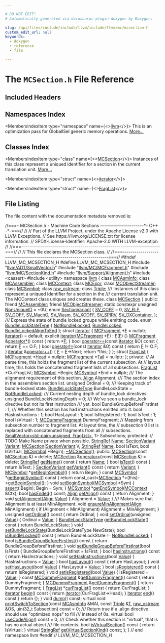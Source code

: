 ```yaml
---

# DO NOT EDIT!
# Automatically generated via docusaurus-plugin-doxygen by Doxygen.

slug: /api/files/include/include/llvm/include/llvm/mc/mcsection-h
custom_edit_url: null
keywords:
  - doxygen
  - reference
  - file

---
```





# The `MCSection.h` File Reference

<DoxygenPage pluginConfig={pluginConfig}>



## Included Headers

<IncludesList>
<IncludesListItem
  filePath="llvm/ADT/SmallVector.h"
  permalink="/docs/api/files/include/include/llvm/include/llvm/adt/smallvector-h"
  isLocal="true" />
<IncludesListItem
  filePath="llvm/MC/MCFragment.h"
  permalink="/docs/api/files/include/include/llvm/include/llvm/mc/mcfragment-h"
  isLocal="true" />
<IncludesListItem
  filePath="llvm/MC/SectionKind.h"
  permalink="/docs/api/files/include/include/llvm/include/llvm/mc/sectionkind-h"
  isLocal="true" />
<IncludesListItem
  filePath="llvm/Support/Alignment.h"
  permalink="/docs/api/files/include/include/llvm/include/llvm/support/alignment-h"
  isLocal="true" />
<IncludesListItem
  filePath="cassert"
  permalink=""
  isLocal="false" />
<IncludesListItem
  filePath="utility"
  permalink=""
  isLocal="false" />
</IncludesList>

## Namespaces Index

<MembersIndex>

<MembersIndexItem
  type="namespace"
  name={<><a href="/docs/api/namespaces/llvm">llvm</a></>}>
This is an optimization pass for GlobalISel generic memory operations. <a href="/docs/api/namespaces/llvm/#details">More...</a>
</MembersIndexItem>

</MembersIndex>

## Classes Index

<MembersIndex>

<MembersIndexItem
  type="class"
  name={<><a href="/docs/api/classes/llvm/mcsection">MCSection</a></>}>
Instances of this class represent a uniqued identifier for a section in the current translation unit. <a href="/docs/api/classes/llvm/mcsection/#details">More...</a>
</MembersIndexItem>

<MembersIndexItem
  type="struct"
  name={<><a href="/docs/api/structs/llvm/mcsection/iterator">iterator</a></>}>
</MembersIndexItem>

<MembersIndexItem
  type="struct"
  name={<><a href="/docs/api/structs/llvm/mcsection/fraglist">FragList</a></>}>
</MembersIndexItem>

</MembersIndex>


## File Listing

The file content with the documentation metadata removed is:

<ProgramListing>

<Link id="l00001" /><CodeLine lineNumber="1"><span class="doxyHighlightComment">//===- MCSection.h - Machine Code Sections ----------------------&#42;- C++ -&#42;-===//</span></CodeLine>
<Link id="l00002" /><CodeLine lineNumber="2"><span class="doxyHighlightComment">//</span></CodeLine>
<Link id="l00003" /><CodeLine lineNumber="3"><span class="doxyHighlightComment">// Part of the LLVM Project, under the Apache License v2.0 with LLVM Exceptions.</span></CodeLine>
<Link id="l00004" /><CodeLine lineNumber="4"><span class="doxyHighlightComment">// See https://llvm.org/LICENSE.txt for license information.</span></CodeLine>
<Link id="l00005" /><CodeLine lineNumber="5"><span class="doxyHighlightComment">// SPDX-License-Identifier: Apache-2.0 WITH LLVM-exception</span></CodeLine>
<Link id="l00006" /><CodeLine lineNumber="6"><span class="doxyHighlightComment">//</span></CodeLine>
<Link id="l00007" /><CodeLine lineNumber="7"><span class="doxyHighlightComment">//===----------------------------------------------------------------------===//</span></CodeLine>
<Link id="l00008" /><CodeLine lineNumber="8"><span class="doxyHighlightComment">//</span></CodeLine>
<Link id="l00009" /><CodeLine lineNumber="9"><span class="doxyHighlightComment">// This file declares the MCSection class.</span></CodeLine>
<Link id="l00010" /><CodeLine lineNumber="10"><span class="doxyHighlightComment">//</span></CodeLine>
<Link id="l00011" /><CodeLine lineNumber="11"><span class="doxyHighlightComment">//===----------------------------------------------------------------------===//</span></CodeLine>
<Link id="l00012" /><CodeLine lineNumber="12"></CodeLine>
<Link id="l00013" /><CodeLine lineNumber="13"><span class="doxyHighlightPreprocessor">#ifndef LLVM&#95;MC&#95;MCSECTION&#95;H</span></CodeLine>
<Link id="l00014" /><CodeLine lineNumber="14"><span class="doxyHighlightPreprocessor">#define LLVM&#95;MC&#95;MCSECTION&#95;H</span></CodeLine>
<Link id="l00015" /><CodeLine lineNumber="15"></CodeLine>
<Link id="l00016" /><CodeLine lineNumber="16"><span class="doxyHighlightPreprocessor">#include &quot;<a href="/docs/api/files/include/include/llvm/include/llvm/adt/smallvector-h">llvm/ADT/SmallVector.h</a>&quot;</span></CodeLine>
<Link id="l00017" /><CodeLine lineNumber="17"><span class="doxyHighlightPreprocessor">#include &quot;<a href="/docs/api/files/include/include/llvm/include/llvm/mc/mcfragment-h">llvm/MC/MCFragment.h</a>&quot;</span></CodeLine>
<Link id="l00018" /><CodeLine lineNumber="18"><span class="doxyHighlightPreprocessor">#include &quot;<a href="/docs/api/files/include/include/llvm/include/llvm/mc/sectionkind-h">llvm/MC/SectionKind.h</a>&quot;</span></CodeLine>
<Link id="l00019" /><CodeLine lineNumber="19"><span class="doxyHighlightPreprocessor">#include &quot;<a href="/docs/api/files/include/include/llvm/include/llvm/support/alignment-h">llvm/Support/Alignment.h</a>&quot;</span></CodeLine>
<Link id="l00020" /><CodeLine lineNumber="20"><span class="doxyHighlightPreprocessor">#include &lt;cassert&gt;</span></CodeLine>
<Link id="l00021" /><CodeLine lineNumber="21"><span class="doxyHighlightPreprocessor">#include &lt;utility&gt;</span></CodeLine>
<Link id="l00022" /><CodeLine lineNumber="22"></CodeLine>
<Link id="l00023" /><CodeLine lineNumber="23"><span class="doxyHighlightKeyword">namespace </span><span class="doxyHighlight"><a href="/docs/api/namespaces/llvm">llvm</a> &#123;</span></CodeLine>
<Link id="l00024" /><CodeLine lineNumber="24"></CodeLine>
<Link id="l00025" /><CodeLine lineNumber="25"><span class="doxyHighlightKeyword">class </span><span class="doxyHighlight"><a href="/docs/api/classes/llvm/mcasminfo">MCAsmInfo</a>;</span></CodeLine>
<Link id="l00026" /><CodeLine lineNumber="26"><span class="doxyHighlightKeyword">class </span><span class="doxyHighlight"><a href="/docs/api/classes/llvm/mcassembler">MCAssembler</a>;</span></CodeLine>
<Link id="l00027" /><CodeLine lineNumber="27"><span class="doxyHighlightKeyword">class </span><span class="doxyHighlight"><a href="/docs/api/classes/llvm/mccontext">MCContext</a>;</span></CodeLine>
<Link id="l00028" /><CodeLine lineNumber="28"><span class="doxyHighlightKeyword">class </span><span class="doxyHighlight"><a href="/docs/api/classes/llvm/mcexpr">MCExpr</a>;</span></CodeLine>
<Link id="l00029" /><CodeLine lineNumber="29"><span class="doxyHighlightKeyword">class </span><span class="doxyHighlight"><a href="/docs/api/classes/llvm/mcobjectstreamer">MCObjectStreamer</a>;</span></CodeLine>
<Link id="l00030" /><CodeLine lineNumber="30"><span class="doxyHighlightKeyword">class </span><span class="doxyHighlight"><a href="/docs/api/classes/llvm/mcsymbol">MCSymbol</a>;</span></CodeLine>
<Link id="l00031" /><CodeLine lineNumber="31"><span class="doxyHighlightKeyword">class </span><span class="doxyHighlight"><a href="/docs/api/classes/llvm/raw-ostream">raw&#95;ostream</a>;</span></CodeLine>
<Link id="l00032" /><CodeLine lineNumber="32"><span class="doxyHighlightKeyword">class </span><span class="doxyHighlight"><a href="/docs/api/classes/llvm/triple">Triple</a>;</span></CodeLine>
<Link id="l00033" /><CodeLine lineNumber="33"></CodeLine>
<Link id="l00034" /><CodeLine lineNumber="34"><span class="doxyHighlightComment">/// Instances of this class represent a uniqued identifier for a section in the</span></CodeLine>
<Link id="l00035" /><CodeLine lineNumber="35"><span class="doxyHighlightComment">/// current translation unit.  The MCContext class uniques and creates these.</span></CodeLine>
<Link id="l00036" /><CodeLine lineNumber="36" lineLink="/docs/api/classes/llvm/mcsection"><span class="doxyHighlightKeyword">class </span><span class="doxyHighlight"><a href="/docs/api/classes/llvm/mcsection/#ad2c130ecb0e15e740bfad7eb61eb061e">MCSection</a> &#123;</span></CodeLine>
<Link id="l00037" /><CodeLine lineNumber="37"><span class="doxyHighlightKeyword">public</span><span class="doxyHighlight">:</span></CodeLine>
<Link id="l00038" /><CodeLine lineNumber="38" lineLink="/docs/api/classes/llvm/mcsection/#a7895f1ab24bfbee4130756567795e8d2"><span class="doxyHighlight">  </span><span class="doxyHighlightKeyword">friend</span><span class="doxyHighlight"> <a href="/docs/api/classes/llvm/mcsection/#a7895f1ab24bfbee4130756567795e8d2">MCAssembler</a>;</span></CodeLine>
<Link id="l00039" /><CodeLine lineNumber="39" lineLink="/docs/api/classes/llvm/mcsection/#a0f5da0098da9f4084880f8745ea842e8"><span class="doxyHighlight">  </span><span class="doxyHighlightKeyword">friend</span><span class="doxyHighlight"> <a href="/docs/api/classes/llvm/mcsection/#a0f5da0098da9f4084880f8745ea842e8">MCObjectStreamer</a>;</span></CodeLine>
<Link id="l00040" /><CodeLine lineNumber="40" lineLink="/docs/api/classes/llvm/mcsection/#a57a444303c725373f3a4c2cba82e548c"><span class="doxyHighlight">  </span><span class="doxyHighlightKeyword">static</span><span class="doxyHighlight"> </span><span class="doxyHighlightKeyword">constexpr</span><span class="doxyHighlight"> </span><span class="doxyHighlightKeywordType">unsigned</span><span class="doxyHighlight"> <a href="/docs/api/classes/llvm/mcsection/#a57a444303c725373f3a4c2cba82e548c">NonUniqueID</a> = ~0U;</span></CodeLine>
<Link id="l00041" /><CodeLine lineNumber="41"></CodeLine>
<Link id="l00042" /><CodeLine lineNumber="42" lineLink="/docs/api/classes/llvm/mcsection/#afecf7c84b079ea5c169f71b6c06ece98"><span class="doxyHighlight">  </span><span class="doxyHighlightKeyword">enum</span><span class="doxyHighlight"> <a href="/docs/api/classes/llvm/mcsection/#afecf7c84b079ea5c169f71b6c06ece98">SectionVariant</a> &#123;</span></CodeLine>
<Link id="l00043" /><CodeLine lineNumber="43" lineLink="/docs/api/classes/llvm/mcsection/#afecf7c84b079ea5c169f71b6c06ece98abcf1b00b3f8f61318b8837dc27cebb15"><span class="doxyHighlight">    <a href="/docs/api/classes/llvm/mcsection/#afecf7c84b079ea5c169f71b6c06ece98abcf1b00b3f8f61318b8837dc27cebb15">SV&#95;COFF</a> = 0,</span></CodeLine>
<Link id="l00044" /><CodeLine lineNumber="44" lineLink="/docs/api/classes/llvm/mcsection/#afecf7c84b079ea5c169f71b6c06ece98a5f6a277923e4b004ff7fed8dd4ad7aee"><span class="doxyHighlight">    <a href="/docs/api/classes/llvm/mcsection/#afecf7c84b079ea5c169f71b6c06ece98a5f6a277923e4b004ff7fed8dd4ad7aee">SV&#95;ELF</a>,</span></CodeLine>
<Link id="l00045" /><CodeLine lineNumber="45" lineLink="/docs/api/classes/llvm/mcsection/#afecf7c84b079ea5c169f71b6c06ece98a3a20c1edca8a41204a274bddc080b1f8"><span class="doxyHighlight">    <a href="/docs/api/classes/llvm/mcsection/#afecf7c84b079ea5c169f71b6c06ece98a3a20c1edca8a41204a274bddc080b1f8">SV&#95;GOFF</a>,</span></CodeLine>
<Link id="l00046" /><CodeLine lineNumber="46" lineLink="/docs/api/classes/llvm/mcsection/#afecf7c84b079ea5c169f71b6c06ece98a55ed9b1dac938f496436528db3576783"><span class="doxyHighlight">    <a href="/docs/api/classes/llvm/mcsection/#afecf7c84b079ea5c169f71b6c06ece98a55ed9b1dac938f496436528db3576783">SV&#95;MachO</a>,</span></CodeLine>
<Link id="l00047" /><CodeLine lineNumber="47" lineLink="/docs/api/classes/llvm/mcsection/#afecf7c84b079ea5c169f71b6c06ece98a7c374a7bda5381a1dc719ad365618053"><span class="doxyHighlight">    <a href="/docs/api/classes/llvm/mcsection/#afecf7c84b079ea5c169f71b6c06ece98a7c374a7bda5381a1dc719ad365618053">SV&#95;Wasm</a>,</span></CodeLine>
<Link id="l00048" /><CodeLine lineNumber="48" lineLink="/docs/api/classes/llvm/mcsection/#afecf7c84b079ea5c169f71b6c06ece98a60f91836b77b5497f07e364fb0acbf64"><span class="doxyHighlight">    <a href="/docs/api/classes/llvm/mcsection/#afecf7c84b079ea5c169f71b6c06ece98a60f91836b77b5497f07e364fb0acbf64">SV&#95;XCOFF</a>,</span></CodeLine>
<Link id="l00049" /><CodeLine lineNumber="49" lineLink="/docs/api/classes/llvm/mcsection/#afecf7c84b079ea5c169f71b6c06ece98a99f2c762afd972d01d0b192b5bba690e"><span class="doxyHighlight">    <a href="/docs/api/classes/llvm/mcsection/#afecf7c84b079ea5c169f71b6c06ece98a99f2c762afd972d01d0b192b5bba690e">SV&#95;SPIRV</a>,</span></CodeLine>
<Link id="l00050" /><CodeLine lineNumber="50" lineLink="/docs/api/classes/llvm/mcsection/#afecf7c84b079ea5c169f71b6c06ece98a10d1a462d156ee494cd83a4413c99d30"><span class="doxyHighlight">    <a href="/docs/api/classes/llvm/mcsection/#afecf7c84b079ea5c169f71b6c06ece98a10d1a462d156ee494cd83a4413c99d30">SV&#95;DXContainer</a>,</span></CodeLine>
<Link id="l00051" /><CodeLine lineNumber="51"><span class="doxyHighlight">  &#125;;</span></CodeLine>
<Link id="l00052" /><CodeLine lineNumber="52"></CodeLine>
<Link id="l00053" /><CodeLine lineNumber="53"><span class="doxyHighlightComment">  /// Express the state of bundle locked groups while emitting code.</span></CodeLine>
<Link id="l00054" /><CodeLine lineNumber="54" lineLink="/docs/api/classes/llvm/mcsection/#ab9c1a8452d93b2ffca2f794f1affd929"><span class="doxyHighlight">  </span><span class="doxyHighlightKeyword">enum</span><span class="doxyHighlight"> <a href="/docs/api/classes/llvm/mcsection/#ab9c1a8452d93b2ffca2f794f1affd929">BundleLockStateType</a> &#123;</span></CodeLine>
<Link id="l00055" /><CodeLine lineNumber="55" lineLink="/docs/api/classes/llvm/mcsection/#ab9c1a8452d93b2ffca2f794f1affd929aba1ac3cb604494515c8af6abdfa08f12"><span class="doxyHighlight">    <a href="/docs/api/classes/llvm/mcsection/#ab9c1a8452d93b2ffca2f794f1affd929aba1ac3cb604494515c8af6abdfa08f12">NotBundleLocked</a>,</span></CodeLine>
<Link id="l00056" /><CodeLine lineNumber="56" lineLink="/docs/api/classes/llvm/mcsection/#ab9c1a8452d93b2ffca2f794f1affd929a7d78e6ec63c46b48f1abf5a1a6913a80"><span class="doxyHighlight">    <a href="/docs/api/classes/llvm/mcsection/#ab9c1a8452d93b2ffca2f794f1affd929a7d78e6ec63c46b48f1abf5a1a6913a80">BundleLocked</a>,</span></CodeLine>
<Link id="l00057" /><CodeLine lineNumber="57" lineLink="/docs/api/classes/llvm/mcsection/#ab9c1a8452d93b2ffca2f794f1affd929aa7642d8ab47217b582890e161a5bffda"><span class="doxyHighlight">    <a href="/docs/api/classes/llvm/mcsection/#ab9c1a8452d93b2ffca2f794f1affd929aa7642d8ab47217b582890e161a5bffda">BundleLockedAlignToEnd</a></span></CodeLine>
<Link id="l00058" /><CodeLine lineNumber="58"><span class="doxyHighlight">  &#125;;</span></CodeLine>
<Link id="l00059" /><CodeLine lineNumber="59"></CodeLine>
<Link id="l00060" /><CodeLine lineNumber="60" lineLink="/docs/api/structs/llvm/mcsection/iterator"><span class="doxyHighlight">  </span><span class="doxyHighlightKeyword">struct </span><span class="doxyHighlight"><a href="/docs/api/structs/llvm/mcsection/iterator/#ad54445ff9cc8ca8b9ba9404b8be3f93c">iterator</a> &#123;</span></CodeLine>
<Link id="l00061" /><CodeLine lineNumber="61" lineLink="/docs/api/structs/llvm/mcsection/iterator/#a88e718655edf99af9ecc69bec77ac117"><span class="doxyHighlight">    <a href="/docs/api/classes/llvm/mcfragment">MCFragment</a> &#42;<a href="/docs/api/structs/llvm/mcsection/iterator/#a88e718655edf99af9ecc69bec77ac117">F</a> = </span><span class="doxyHighlightKeyword">nullptr</span><span class="doxyHighlight">;</span></CodeLine>
<Link id="l00062" /><CodeLine lineNumber="62" lineLink="/docs/api/structs/llvm/mcsection/iterator/#ad54445ff9cc8ca8b9ba9404b8be3f93c"><span class="doxyHighlight">    <a href="/docs/api/structs/llvm/mcsection/iterator/#ad54445ff9cc8ca8b9ba9404b8be3f93c">iterator</a>() = </span><span class="doxyHighlightKeywordFlow">default</span><span class="doxyHighlight">;</span></CodeLine>
<Link id="l00063" /><CodeLine lineNumber="63" lineLink="/docs/api/structs/llvm/mcsection/iterator/#a581fe97a58ce629cf4f8d4a813dec7dc"><span class="doxyHighlight">    </span><span class="doxyHighlightKeyword">explicit</span><span class="doxyHighlight"> <a href="/docs/api/structs/llvm/mcsection/iterator/#a581fe97a58ce629cf4f8d4a813dec7dc">iterator</a>(<a href="/docs/api/classes/llvm/mcfragment">MCFragment</a> &#42;<a href="/docs/api/structs/llvm/mcsection/iterator/#a88e718655edf99af9ecc69bec77ac117">F</a>) : <a href="/docs/api/structs/llvm/mcsection/iterator/#a88e718655edf99af9ecc69bec77ac117">F</a>(<a href="/docs/api/structs/llvm/mcsection/iterator/#a88e718655edf99af9ecc69bec77ac117">F</a>) &#123;&#125;</span></CodeLine>
<Link id="l00064" /><CodeLine lineNumber="64" lineLink="/docs/api/structs/llvm/mcsection/iterator/#a22947e700f171a786052373bfb232d36"><span class="doxyHighlight">    <a href="/docs/api/classes/llvm/mcfragment">MCFragment</a> &amp;<a href="/docs/api/structs/llvm/mcsection/iterator/#a22947e700f171a786052373bfb232d36">operator&#42;</a>()</span><span class="doxyHighlightKeyword"> const </span><span class="doxyHighlight">&#123; </span><span class="doxyHighlightKeywordFlow">return</span><span class="doxyHighlight"> &#42;<a href="/docs/api/structs/llvm/mcsection/iterator/#a88e718655edf99af9ecc69bec77ac117">F</a>; &#125;</span></CodeLine>
<Link id="l00065" /><CodeLine lineNumber="65" lineLink="/docs/api/structs/llvm/mcsection/iterator/#a28e33b6fdb11b5e3a1cd20f853792432"><span class="doxyHighlight">    </span><span class="doxyHighlightKeywordType">bool</span><span class="doxyHighlight"> <a href="/docs/api/structs/llvm/mcsection/iterator/#a28e33b6fdb11b5e3a1cd20f853792432">operator==</a>(</span><span class="doxyHighlightKeyword">const</span><span class="doxyHighlight"> <a href="/docs/api/structs/llvm/mcsection/iterator/#ad54445ff9cc8ca8b9ba9404b8be3f93c">iterator</a> &amp;O)</span><span class="doxyHighlightKeyword"> const </span><span class="doxyHighlight">&#123; </span><span class="doxyHighlightKeywordFlow">return</span><span class="doxyHighlight"> <a href="/docs/api/structs/llvm/mcsection/iterator/#a88e718655edf99af9ecc69bec77ac117">F</a> == O.F; &#125;</span></CodeLine>
<Link id="l00066" /><CodeLine lineNumber="66" lineLink="/docs/api/structs/llvm/mcsection/iterator/#a3db57b8dc0563621f0d15fda3d02706b"><span class="doxyHighlight">    </span><span class="doxyHighlightKeywordType">bool</span><span class="doxyHighlight"> <a href="/docs/api/structs/llvm/mcsection/iterator/#a3db57b8dc0563621f0d15fda3d02706b">operator!=</a>(</span><span class="doxyHighlightKeyword">const</span><span class="doxyHighlight"> <a href="/docs/api/structs/llvm/mcsection/iterator/#ad54445ff9cc8ca8b9ba9404b8be3f93c">iterator</a> &amp;O)</span><span class="doxyHighlightKeyword"> const </span><span class="doxyHighlight">&#123; </span><span class="doxyHighlightKeywordFlow">return</span><span class="doxyHighlight"> <a href="/docs/api/structs/llvm/mcsection/iterator/#a88e718655edf99af9ecc69bec77ac117">F</a> != O.F; &#125;</span></CodeLine>
<Link id="l00067" /><CodeLine lineNumber="67" lineLink="/docs/api/structs/llvm/mcsection/iterator/#a04e43728b252c66fb7b53297078af33a"><span class="doxyHighlight">    <a href="/docs/api/structs/llvm/mcsection/iterator/#ad54445ff9cc8ca8b9ba9404b8be3f93c">iterator</a> &amp;<a href="/docs/api/structs/llvm/mcsection/iterator/#a04e43728b252c66fb7b53297078af33a">operator++</a>() &#123;</span></CodeLine>
<Link id="l00068" /><CodeLine lineNumber="68"><span class="doxyHighlight">      <a href="/docs/api/structs/llvm/mcsection/iterator/#a88e718655edf99af9ecc69bec77ac117">F</a> = <a href="/docs/api/structs/llvm/mcsection/iterator/#a88e718655edf99af9ecc69bec77ac117">F</a>-&gt;Next;</span></CodeLine>
<Link id="l00069" /><CodeLine lineNumber="69"><span class="doxyHighlight">      </span><span class="doxyHighlightKeywordFlow">return</span><span class="doxyHighlight"> &#42;</span><span class="doxyHighlightKeyword">this</span><span class="doxyHighlight">;</span></CodeLine>
<Link id="l00070" /><CodeLine lineNumber="70"><span class="doxyHighlight">    &#125;</span></CodeLine>
<Link id="l00071" /><CodeLine lineNumber="71"><span class="doxyHighlight">  &#125;;</span></CodeLine>
<Link id="l00072" /><CodeLine lineNumber="72"></CodeLine>
<Link id="l00073" /><CodeLine lineNumber="73" lineLink="/docs/api/structs/llvm/mcsection/fraglist"><span class="doxyHighlight">  </span><span class="doxyHighlightKeyword">struct </span><span class="doxyHighlight"><a href="/docs/api/structs/llvm/mcsection/fraglist">FragList</a> &#123;</span></CodeLine>
<Link id="l00074" /><CodeLine lineNumber="74" lineLink="/docs/api/structs/llvm/mcsection/fraglist/#a3642f400a4586489d672ba4501c486b6"><span class="doxyHighlight">    <a href="/docs/api/classes/llvm/mcfragment">MCFragment</a> &#42;<a href="/docs/api/structs/llvm/mcsection/fraglist/#a3642f400a4586489d672ba4501c486b6">Head</a> = </span><span class="doxyHighlightKeyword">nullptr</span><span class="doxyHighlight">;</span></CodeLine>
<Link id="l00075" /><CodeLine lineNumber="75" lineLink="/docs/api/structs/llvm/mcsection/fraglist/#adc70069d4b0d003cd6992fd07482d7e2"><span class="doxyHighlight">    <a href="/docs/api/classes/llvm/mcfragment">MCFragment</a> &#42;<a href="/docs/api/structs/llvm/mcsection/fraglist/#adc70069d4b0d003cd6992fd07482d7e2">Tail</a> = </span><span class="doxyHighlightKeyword">nullptr</span><span class="doxyHighlight">;</span></CodeLine>
<Link id="l00076" /><CodeLine lineNumber="76"><span class="doxyHighlight">  &#125;;</span></CodeLine>
<Link id="l00077" /><CodeLine lineNumber="77"></CodeLine>
<Link id="l00078" /><CodeLine lineNumber="78"><span class="doxyHighlightKeyword">private</span><span class="doxyHighlight">:</span></CodeLine>
<Link id="l00079" /><CodeLine lineNumber="79"><span class="doxyHighlight">  </span><span class="doxyHighlightComment">// At parse time, this holds the fragment list of the current subsection. At</span></CodeLine>
<Link id="l00080" /><CodeLine lineNumber="80"><span class="doxyHighlight">  </span><span class="doxyHighlightComment">// layout time, this holds the concatenated fragment lists of all subsections.</span></CodeLine>
<Link id="l00081" /><CodeLine lineNumber="81"><span class="doxyHighlight">  <a href="/docs/api/structs/llvm/mcsection/fraglist">FragList</a> &#42;CurFragList;</span></CodeLine>
<Link id="l00082" /><CodeLine lineNumber="82"><span class="doxyHighlight">  <a href="/docs/api/classes/llvm/mcsymbol">MCSymbol</a> &#42;Begin;</span></CodeLine>
<Link id="l00083" /><CodeLine lineNumber="83"><span class="doxyHighlight">  <a href="/docs/api/classes/llvm/mcsymbol">MCSymbol</a> &#42;End = </span><span class="doxyHighlightKeyword">nullptr</span><span class="doxyHighlight">;</span></CodeLine>
<Link id="l00084" /><CodeLine lineNumber="84"><span class="doxyHighlightComment">  /// The alignment requirement of this section.</span></CodeLine>
<Link id="l00085" /><CodeLine lineNumber="85"><span class="doxyHighlight">  <a href="/docs/api/structs/llvm/align">Align</a> Alignment;</span></CodeLine>
<Link id="l00086" /><CodeLine lineNumber="86"><span class="doxyHighlightComment">  /// The section index in the assemblers section list.</span></CodeLine>
<Link id="l00087" /><CodeLine lineNumber="87"><span class="doxyHighlight">  </span><span class="doxyHighlightKeywordType">unsigned</span><span class="doxyHighlight"> Ordinal = 0;</span></CodeLine>
<Link id="l00088" /><CodeLine lineNumber="88"></CodeLine>
<Link id="l00089" /><CodeLine lineNumber="89"><span class="doxyHighlightComment">  /// Keeping track of bundle-locked state.</span></CodeLine>
<Link id="l00090" /><CodeLine lineNumber="90"><span class="doxyHighlight">  <a href="/docs/api/classes/llvm/mcsection/#ab9c1a8452d93b2ffca2f794f1affd929">BundleLockStateType</a> BundleLockState = <a href="/docs/api/classes/llvm/mcsection/#ab9c1a8452d93b2ffca2f794f1affd929aba1ac3cb604494515c8af6abdfa08f12">NotBundleLocked</a>;</span></CodeLine>
<Link id="l00091" /><CodeLine lineNumber="91"></CodeLine>
<Link id="l00092" /><CodeLine lineNumber="92"><span class="doxyHighlightComment">  /// Current nesting depth of bundle&#95;lock directives.</span></CodeLine>
<Link id="l00093" /><CodeLine lineNumber="93"><span class="doxyHighlight">  </span><span class="doxyHighlightKeywordType">unsigned</span><span class="doxyHighlight"> BundleLockNestingDepth = 0;</span></CodeLine>
<Link id="l00094" /><CodeLine lineNumber="94"></CodeLine>
<Link id="l00095" /><CodeLine lineNumber="95"><span class="doxyHighlightComment">  /// We&#39;ve seen a bundle&#95;lock directive but not its first instruction</span></CodeLine>
<Link id="l00096" /><CodeLine lineNumber="96"><span class="doxyHighlightComment">  /// yet.</span></CodeLine>
<Link id="l00097" /><CodeLine lineNumber="97"><span class="doxyHighlight">  </span><span class="doxyHighlightKeywordType">bool</span><span class="doxyHighlight"> BundleGroupBeforeFirstInst : 1;</span></CodeLine>
<Link id="l00098" /><CodeLine lineNumber="98"></CodeLine>
<Link id="l00099" /><CodeLine lineNumber="99"><span class="doxyHighlightComment">  /// Whether this section has had instructions emitted into it.</span></CodeLine>
<Link id="l00100" /><CodeLine lineNumber="100"><span class="doxyHighlight">  </span><span class="doxyHighlightKeywordType">bool</span><span class="doxyHighlight"> HasInstructions : 1;</span></CodeLine>
<Link id="l00101" /><CodeLine lineNumber="101"></CodeLine>
<Link id="l00102" /><CodeLine lineNumber="102"><span class="doxyHighlight">  </span><span class="doxyHighlightKeywordType">bool</span><span class="doxyHighlight"> HasLayout : 1;</span></CodeLine>
<Link id="l00103" /><CodeLine lineNumber="103"></CodeLine>
<Link id="l00104" /><CodeLine lineNumber="104"><span class="doxyHighlight">  </span><span class="doxyHighlightKeywordType">bool</span><span class="doxyHighlight"> IsRegistered : 1;</span></CodeLine>
<Link id="l00105" /><CodeLine lineNumber="105"></CodeLine>
<Link id="l00106" /><CodeLine lineNumber="106"><span class="doxyHighlight">  </span><span class="doxyHighlightKeywordType">bool</span><span class="doxyHighlight"> IsText : 1;</span></CodeLine>
<Link id="l00107" /><CodeLine lineNumber="107"></CodeLine>
<Link id="l00108" /><CodeLine lineNumber="108"><span class="doxyHighlight">  </span><span class="doxyHighlightKeywordType">bool</span><span class="doxyHighlight"> IsVirtual : 1;</span></CodeLine>
<Link id="l00109" /><CodeLine lineNumber="109"></CodeLine>
<Link id="l00110" /><CodeLine lineNumber="110"><span class="doxyHighlight">  <a href="/docs/api/classes/llvm/mcdummyfragment">MCDummyFragment</a> DummyFragment;</span></CodeLine>
<Link id="l00111" /><CodeLine lineNumber="111"></CodeLine>
<Link id="l00112" /><CodeLine lineNumber="112"><span class="doxyHighlight">  </span><span class="doxyHighlightComment">// Mapping from subsection number to fragment list. At layout time, the</span></CodeLine>
<Link id="l00113" /><CodeLine lineNumber="113"><span class="doxyHighlight">  </span><span class="doxyHighlightComment">// subsection 0 list is replaced with concatenated fragments from all</span></CodeLine>
<Link id="l00114" /><CodeLine lineNumber="114"><span class="doxyHighlight">  </span><span class="doxyHighlightComment">// subsections.</span></CodeLine>
<Link id="l00115" /><CodeLine lineNumber="115"><span class="doxyHighlight">  <a href="/docs/api/classes/llvm/smallvector">SmallVector&lt;std::pair&lt;unsigned, FragList&gt;</a>, 1&gt; Subsections;</span></CodeLine>
<Link id="l00116" /><CodeLine lineNumber="116"></CodeLine>
<Link id="l00117" /><CodeLine lineNumber="117"><span class="doxyHighlightKeyword">protected</span><span class="doxyHighlight">:</span></CodeLine>
<Link id="l00118" /><CodeLine lineNumber="118"><span class="doxyHighlight">  </span><span class="doxyHighlightComment">// TODO Make Name private when possible.</span></CodeLine>
<Link id="l00119" /><CodeLine lineNumber="119" lineLink="/docs/api/classes/llvm/mcsection/#a93cf15fffef6e58ff9e85810de335dfe"><span class="doxyHighlight">  <a href="/docs/api/classes/llvm/stringref">StringRef</a> <a href="/docs/api/classes/llvm/mcsection/#a93cf15fffef6e58ff9e85810de335dfe">Name</a>;</span></CodeLine>
<Link id="l00120" /><CodeLine lineNumber="120" lineLink="/docs/api/classes/llvm/mcsection/#a3a5eab427913897c7e600925a4216ca0"><span class="doxyHighlight">  <a href="/docs/api/classes/llvm/mcsection/#afecf7c84b079ea5c169f71b6c06ece98">SectionVariant</a> <a href="/docs/api/classes/llvm/mcsection/#a3a5eab427913897c7e600925a4216ca0">Variant</a>;</span></CodeLine>
<Link id="l00121" /><CodeLine lineNumber="121"></CodeLine>
<Link id="l00122" /><CodeLine lineNumber="122"><span class="doxyHighlight">  <a href="/docs/api/classes/llvm/mcsection/#ad2c130ecb0e15e740bfad7eb61eb061e">MCSection</a>(<a href="/docs/api/classes/llvm/mcsection/#afecf7c84b079ea5c169f71b6c06ece98">SectionVariant</a> V, <a href="/docs/api/classes/llvm/stringref">StringRef</a> <a href="/docs/api/classes/llvm/mcsection/#a93cf15fffef6e58ff9e85810de335dfe">Name</a>, </span><span class="doxyHighlightKeywordType">bool</span><span class="doxyHighlight"> IsText, </span><span class="doxyHighlightKeywordType">bool</span><span class="doxyHighlight"> IsVirtual,</span></CodeLine>
<Link id="l00123" /><CodeLine lineNumber="123"><span class="doxyHighlight">            <a href="/docs/api/classes/llvm/mcsymbol">MCSymbol</a> &#42;Begin);</span></CodeLine>
<Link id="l00124" /><CodeLine lineNumber="124"><span class="doxyHighlight">  <a href="/docs/api/classes/llvm/mcsection/#a352cfb70ee9de3e1b38106be8cb05a87">~MCSection</a>();</span></CodeLine>
<Link id="l00125" /><CodeLine lineNumber="125"></CodeLine>
<Link id="l00126" /><CodeLine lineNumber="126"><span class="doxyHighlightKeyword">public</span><span class="doxyHighlight">:</span></CodeLine>
<Link id="l00127" /><CodeLine lineNumber="127" lineLink="/docs/api/classes/llvm/mcsection/#a66050b0d714007a303ba65f52adb1e7f"><span class="doxyHighlight">  <a href="/docs/api/classes/llvm/mcsection/#a66050b0d714007a303ba65f52adb1e7f">MCSection</a>(</span><span class="doxyHighlightKeyword">const</span><span class="doxyHighlight"> <a href="/docs/api/classes/llvm/mcsection/#ad2c130ecb0e15e740bfad7eb61eb061e">MCSection</a> &amp;) = </span><span class="doxyHighlightKeyword">delete</span><span class="doxyHighlight">;</span></CodeLine>
<Link id="l00128" /><CodeLine lineNumber="128" lineLink="/docs/api/classes/llvm/mcsection/#a9f434b885bed2af923f820f59267f79f"><span class="doxyHighlight">  <a href="/docs/api/classes/llvm/mcsection/#ad2c130ecb0e15e740bfad7eb61eb061e">MCSection</a> &amp;<a href="/docs/api/classes/llvm/mcsection/#a9f434b885bed2af923f820f59267f79f">operator=</a>(</span><span class="doxyHighlightKeyword">const</span><span class="doxyHighlight"> <a href="/docs/api/classes/llvm/mcsection/#ad2c130ecb0e15e740bfad7eb61eb061e">MCSection</a> &amp;) = </span><span class="doxyHighlightKeyword">delete</span><span class="doxyHighlight">;</span></CodeLine>
<Link id="l00129" /><CodeLine lineNumber="129"></CodeLine>
<Link id="l00130" /><CodeLine lineNumber="130" lineLink="/docs/api/classes/llvm/mcsection/#aac4366cca0c8d3cd472a02a71f4aa34c"><span class="doxyHighlight">  <a href="/docs/api/classes/llvm/stringref">StringRef</a> <a href="/docs/api/classes/llvm/mcsection/#aac4366cca0c8d3cd472a02a71f4aa34c">getName</a>()</span><span class="doxyHighlightKeyword"> const </span><span class="doxyHighlight">&#123; </span><span class="doxyHighlightKeywordFlow">return</span><span class="doxyHighlight"> <a href="/docs/api/classes/llvm/mcsection/#a93cf15fffef6e58ff9e85810de335dfe">Name</a>; &#125;</span></CodeLine>
<Link id="l00131" /><CodeLine lineNumber="131" lineLink="/docs/api/classes/llvm/mcsection/#a90366eeb65f96f6d6d6b721551c260df"><span class="doxyHighlight">  </span><span class="doxyHighlightKeywordType">bool</span><span class="doxyHighlight"> <a href="/docs/api/classes/llvm/mcsection/#a90366eeb65f96f6d6d6b721551c260df">isText</a>()</span><span class="doxyHighlightKeyword"> const </span><span class="doxyHighlight">&#123; </span><span class="doxyHighlightKeywordFlow">return</span><span class="doxyHighlight"> IsText; &#125;</span></CodeLine>
<Link id="l00132" /><CodeLine lineNumber="132"></CodeLine>
<Link id="l00133" /><CodeLine lineNumber="133" lineLink="/docs/api/classes/llvm/mcsection/#a2337a53a051cfed7b9fc29a4eb1e5f1c"><span class="doxyHighlight">  <a href="/docs/api/classes/llvm/mcsection/#afecf7c84b079ea5c169f71b6c06ece98">SectionVariant</a> <a href="/docs/api/classes/llvm/mcsection/#a2337a53a051cfed7b9fc29a4eb1e5f1c">getVariant</a>()</span><span class="doxyHighlightKeyword"> const </span><span class="doxyHighlight">&#123; </span><span class="doxyHighlightKeywordFlow">return</span><span class="doxyHighlight"> <a href="/docs/api/classes/llvm/mcsection/#a3a5eab427913897c7e600925a4216ca0">Variant</a>; &#125;</span></CodeLine>
<Link id="l00134" /><CodeLine lineNumber="134"></CodeLine>
<Link id="l00135" /><CodeLine lineNumber="135" lineLink="/docs/api/classes/llvm/mcsection/#ac690da7fe3ddf1862812d82c36a02766"><span class="doxyHighlight">  <a href="/docs/api/classes/llvm/mcsymbol">MCSymbol</a> &#42;<a href="/docs/api/classes/llvm/mcsection/#ac690da7fe3ddf1862812d82c36a02766">getBeginSymbol</a>() &#123; </span><span class="doxyHighlightKeywordFlow">return</span><span class="doxyHighlight"> Begin; &#125;</span></CodeLine>
<Link id="l00136" /><CodeLine lineNumber="136" lineLink="/docs/api/classes/llvm/mcsection/#a5999859dd9b8d2535023707a1cd54173"><span class="doxyHighlight">  </span><span class="doxyHighlightKeyword">const</span><span class="doxyHighlight"> <a href="/docs/api/classes/llvm/mcsymbol">MCSymbol</a> &#42;<a href="/docs/api/classes/llvm/mcsection/#a5999859dd9b8d2535023707a1cd54173">getBeginSymbol</a>()</span><span class="doxyHighlightKeyword"> const </span><span class="doxyHighlight">&#123;</span></CodeLine>
<Link id="l00137" /><CodeLine lineNumber="137"><span class="doxyHighlight">    </span><span class="doxyHighlightKeywordFlow">return</span><span class="doxyHighlight"> </span><span class="doxyHighlightKeyword">const&#95;cast&lt;</span><span class="doxyHighlight"><a href="/docs/api/classes/llvm/mcsection/#ad2c130ecb0e15e740bfad7eb61eb061e">MCSection</a> &#42;</span><span class="doxyHighlightKeyword">&gt;</span><span class="doxyHighlight">(</span><span class="doxyHighlightKeyword">this</span><span class="doxyHighlight">)-&gt;<a href="/docs/api/classes/llvm/mcsection/#ac690da7fe3ddf1862812d82c36a02766">getBeginSymbol</a>();</span></CodeLine>
<Link id="l00138" /><CodeLine lineNumber="138"><span class="doxyHighlight">  &#125;</span></CodeLine>
<Link id="l00139" /><CodeLine lineNumber="139" lineLink="/docs/api/classes/llvm/mcsection/#a61ee519481ec9d6b36a55212e44a34e6"><span class="doxyHighlight">  </span><span class="doxyHighlightKeywordType">void</span><span class="doxyHighlight"> <a href="/docs/api/classes/llvm/mcsection/#a61ee519481ec9d6b36a55212e44a34e6">setBeginSymbol</a>(<a href="/docs/api/classes/llvm/mcsymbol">MCSymbol</a> &#42;Sym) &#123;</span></CodeLine>
<Link id="l00140" /><CodeLine lineNumber="140"><span class="doxyHighlight">    <a href="/docs/api/files/lib/lib/target/lib/target/amdgpu/silowercontrolflow-cpp/#a4868c5d81c5ccc98c47aeab6244346a0">assert</a>(!Begin);</span></CodeLine>
<Link id="l00141" /><CodeLine lineNumber="141"><span class="doxyHighlight">    Begin = Sym;</span></CodeLine>
<Link id="l00142" /><CodeLine lineNumber="142"><span class="doxyHighlight">  &#125;</span></CodeLine>
<Link id="l00143" /><CodeLine lineNumber="143"><span class="doxyHighlight">  <a href="/docs/api/classes/llvm/mcsymbol">MCSymbol</a> &#42;<a href="/docs/api/classes/llvm/mcsection/#a2e761f9cd5b9c1a95d3201f171d40d8c">getEndSymbol</a>(<a href="/docs/api/classes/llvm/mccontext">MCContext</a> &amp;Ctx);</span></CodeLine>
<Link id="l00144" /><CodeLine lineNumber="144"><span class="doxyHighlight">  </span><span class="doxyHighlightKeywordType">bool</span><span class="doxyHighlight"> <a href="/docs/api/classes/llvm/mcsection/#ab0bf80f50c3a1ef6cb8351dae8824355">hasEnded</a>() </span><span class="doxyHighlightKeyword">const</span><span class="doxyHighlight">;</span></CodeLine>
<Link id="l00145" /><CodeLine lineNumber="145"></CodeLine>
<Link id="l00146" /><CodeLine lineNumber="146" lineLink="/docs/api/classes/llvm/mcsection/#a3908d151fa93bdc906cbf57d96060673"><span class="doxyHighlight">  <a href="/docs/api/structs/llvm/align">Align</a> <a href="/docs/api/classes/llvm/mcsection/#a3908d151fa93bdc906cbf57d96060673">getAlign</a>()</span><span class="doxyHighlightKeyword"> const </span><span class="doxyHighlight">&#123; </span><span class="doxyHighlightKeywordFlow">return</span><span class="doxyHighlight"> Alignment; &#125;</span></CodeLine>
<Link id="l00147" /><CodeLine lineNumber="147" lineLink="/docs/api/classes/llvm/mcsection/#a028a2916c58908b43c9866673f0b651c"><span class="doxyHighlight">  </span><span class="doxyHighlightKeywordType">void</span><span class="doxyHighlight"> <a href="/docs/api/classes/llvm/mcsection/#a028a2916c58908b43c9866673f0b651c">setAlignment</a>(<a href="/docs/api/structs/llvm/align">Align</a> <a href="/docs/api/classes/llvm/value">Value</a>) &#123; Alignment = <a href="/docs/api/classes/llvm/value">Value</a>; &#125;</span></CodeLine>
<Link id="l00148" /><CodeLine lineNumber="148"></CodeLine>
<Link id="l00149" /><CodeLine lineNumber="149"><span class="doxyHighlightComment">  /// Makes sure that Alignment is at least MinAlignment.</span></CodeLine>
<Link id="l00150" /><CodeLine lineNumber="150" lineLink="/docs/api/classes/llvm/mcsection/#a0fa8088b7ca6c8fccd88370bc5be4afa"><span class="doxyHighlight">  </span><span class="doxyHighlightKeywordType">void</span><span class="doxyHighlight"> <a href="/docs/api/classes/llvm/mcsection/#a0fa8088b7ca6c8fccd88370bc5be4afa">ensureMinAlignment</a>(<a href="/docs/api/structs/llvm/align">Align</a> MinAlignment) &#123;</span></CodeLine>
<Link id="l00151" /><CodeLine lineNumber="151"><span class="doxyHighlight">    </span><span class="doxyHighlightKeywordFlow">if</span><span class="doxyHighlight"> (Alignment &lt; MinAlignment)</span></CodeLine>
<Link id="l00152" /><CodeLine lineNumber="152"><span class="doxyHighlight">      Alignment = MinAlignment;</span></CodeLine>
<Link id="l00153" /><CodeLine lineNumber="153"><span class="doxyHighlight">  &#125;</span></CodeLine>
<Link id="l00154" /><CodeLine lineNumber="154"></CodeLine>
<Link id="l00155" /><CodeLine lineNumber="155" lineLink="/docs/api/classes/llvm/mcsection/#a04990a85b6279a802df811663e2852f5"><span class="doxyHighlight">  </span><span class="doxyHighlightKeywordType">unsigned</span><span class="doxyHighlight"> <a href="/docs/api/classes/llvm/mcsection/#a04990a85b6279a802df811663e2852f5">getOrdinal</a>()</span><span class="doxyHighlightKeyword"> const </span><span class="doxyHighlight">&#123; </span><span class="doxyHighlightKeywordFlow">return</span><span class="doxyHighlight"> Ordinal; &#125;</span></CodeLine>
<Link id="l00156" /><CodeLine lineNumber="156" lineLink="/docs/api/classes/llvm/mcsection/#a87c843b7d5be00f8abfc1311db9522df"><span class="doxyHighlight">  </span><span class="doxyHighlightKeywordType">void</span><span class="doxyHighlight"> <a href="/docs/api/classes/llvm/mcsection/#a87c843b7d5be00f8abfc1311db9522df">setOrdinal</a>(</span><span class="doxyHighlightKeywordType">unsigned</span><span class="doxyHighlight"> <a href="/docs/api/classes/llvm/value">Value</a>) &#123; Ordinal = <a href="/docs/api/classes/llvm/value">Value</a>; &#125;</span></CodeLine>
<Link id="l00157" /><CodeLine lineNumber="157"></CodeLine>
<Link id="l00158" /><CodeLine lineNumber="158" lineLink="/docs/api/classes/llvm/mcsection/#ac80089fafced114cea5d67a81cd0e2b7"><span class="doxyHighlight">  <a href="/docs/api/classes/llvm/mcsection/#ab9c1a8452d93b2ffca2f794f1affd929">BundleLockStateType</a> <a href="/docs/api/classes/llvm/mcsection/#ac80089fafced114cea5d67a81cd0e2b7">getBundleLockState</a>()</span><span class="doxyHighlightKeyword"> const </span><span class="doxyHighlight">&#123; </span><span class="doxyHighlightKeywordFlow">return</span><span class="doxyHighlight"> BundleLockState; &#125;</span></CodeLine>
<Link id="l00159" /><CodeLine lineNumber="159"><span class="doxyHighlight">  </span><span class="doxyHighlightKeywordType">void</span><span class="doxyHighlight"> <a href="/docs/api/classes/llvm/mcsection/#a4929fc1571e15e805f8090b20714f4ea">setBundleLockState</a>(BundleLockStateType NewState);</span></CodeLine>
<Link id="l00160" /><CodeLine lineNumber="160" lineLink="/docs/api/classes/llvm/mcsection/#a99765f738be90b59cfc93272ee1c0884"><span class="doxyHighlight">  </span><span class="doxyHighlightKeywordType">bool</span><span class="doxyHighlight"> <a href="/docs/api/classes/llvm/mcsection/#a99765f738be90b59cfc93272ee1c0884">isBundleLocked</a>()</span><span class="doxyHighlightKeyword"> const </span><span class="doxyHighlight">&#123; </span><span class="doxyHighlightKeywordFlow">return</span><span class="doxyHighlight"> BundleLockState != <a href="/docs/api/classes/llvm/mcsection/#ab9c1a8452d93b2ffca2f794f1affd929aba1ac3cb604494515c8af6abdfa08f12">NotBundleLocked</a>; &#125;</span></CodeLine>
<Link id="l00161" /><CodeLine lineNumber="161"></CodeLine>
<Link id="l00162" /><CodeLine lineNumber="162" lineLink="/docs/api/classes/llvm/mcsection/#a78d839697cc8a8e497d926abd4116e6d"><span class="doxyHighlight">  </span><span class="doxyHighlightKeywordType">bool</span><span class="doxyHighlight"> <a href="/docs/api/classes/llvm/mcsection/#a78d839697cc8a8e497d926abd4116e6d">isBundleGroupBeforeFirstInst</a>()</span><span class="doxyHighlightKeyword"> const </span><span class="doxyHighlight">&#123;</span></CodeLine>
<Link id="l00163" /><CodeLine lineNumber="163"><span class="doxyHighlight">    </span><span class="doxyHighlightKeywordFlow">return</span><span class="doxyHighlight"> BundleGroupBeforeFirstInst;</span></CodeLine>
<Link id="l00164" /><CodeLine lineNumber="164"><span class="doxyHighlight">  &#125;</span></CodeLine>
<Link id="l00165" /><CodeLine lineNumber="165" lineLink="/docs/api/classes/llvm/mcsection/#ae0c14d9e4108f2949b24c75949aa1b62"><span class="doxyHighlight">  </span><span class="doxyHighlightKeywordType">void</span><span class="doxyHighlight"> <a href="/docs/api/classes/llvm/mcsection/#ae0c14d9e4108f2949b24c75949aa1b62">setBundleGroupBeforeFirstInst</a>(</span><span class="doxyHighlightKeywordType">bool</span><span class="doxyHighlight"> IsFirst) &#123;</span></CodeLine>
<Link id="l00166" /><CodeLine lineNumber="166"><span class="doxyHighlight">    BundleGroupBeforeFirstInst = IsFirst;</span></CodeLine>
<Link id="l00167" /><CodeLine lineNumber="167"><span class="doxyHighlight">  &#125;</span></CodeLine>
<Link id="l00168" /><CodeLine lineNumber="168"></CodeLine>
<Link id="l00169" /><CodeLine lineNumber="169" lineLink="/docs/api/classes/llvm/mcsection/#a5ac89ade652e2f41e90d9d3fd963c442"><span class="doxyHighlight">  </span><span class="doxyHighlightKeywordType">bool</span><span class="doxyHighlight"> <a href="/docs/api/classes/llvm/mcsection/#a5ac89ade652e2f41e90d9d3fd963c442">hasInstructions</a>()</span><span class="doxyHighlightKeyword"> const </span><span class="doxyHighlight">&#123; </span><span class="doxyHighlightKeywordFlow">return</span><span class="doxyHighlight"> HasInstructions; &#125;</span></CodeLine>
<Link id="l00170" /><CodeLine lineNumber="170" lineLink="/docs/api/classes/llvm/mcsection/#a60578598b0e71b3e4f6cf19d23e5d797"><span class="doxyHighlight">  </span><span class="doxyHighlightKeywordType">void</span><span class="doxyHighlight"> <a href="/docs/api/classes/llvm/mcsection/#a60578598b0e71b3e4f6cf19d23e5d797">setHasInstructions</a>(</span><span class="doxyHighlightKeywordType">bool</span><span class="doxyHighlight"> <a href="/docs/api/classes/llvm/value">Value</a>) &#123; HasInstructions = <a href="/docs/api/classes/llvm/value">Value</a>; &#125;</span></CodeLine>
<Link id="l00171" /><CodeLine lineNumber="171"></CodeLine>
<Link id="l00172" /><CodeLine lineNumber="172" lineLink="/docs/api/classes/llvm/mcsection/#a210d8f949ccd98375e076ccd141e5b8b"><span class="doxyHighlight">  </span><span class="doxyHighlightKeywordType">bool</span><span class="doxyHighlight"> <a href="/docs/api/classes/llvm/mcsection/#a210d8f949ccd98375e076ccd141e5b8b">hasLayout</a>()</span><span class="doxyHighlightKeyword"> const </span><span class="doxyHighlight">&#123; </span><span class="doxyHighlightKeywordFlow">return</span><span class="doxyHighlight"> HasLayout; &#125;</span></CodeLine>
<Link id="l00173" /><CodeLine lineNumber="173" lineLink="/docs/api/classes/llvm/mcsection/#ad2bbb8680cf10b86f2d70a4f02f0334e"><span class="doxyHighlight">  </span><span class="doxyHighlightKeywordType">void</span><span class="doxyHighlight"> <a href="/docs/api/classes/llvm/mcsection/#ad2bbb8680cf10b86f2d70a4f02f0334e">setHasLayout</a>(</span><span class="doxyHighlightKeywordType">bool</span><span class="doxyHighlight"> <a href="/docs/api/classes/llvm/value">Value</a>) &#123; HasLayout = <a href="/docs/api/classes/llvm/value">Value</a>; &#125;</span></CodeLine>
<Link id="l00174" /><CodeLine lineNumber="174"></CodeLine>
<Link id="l00175" /><CodeLine lineNumber="175" lineLink="/docs/api/classes/llvm/mcsection/#a5db3ab7dc50b1dd4b70bf8a9ee4ed00c"><span class="doxyHighlight">  </span><span class="doxyHighlightKeywordType">bool</span><span class="doxyHighlight"> <a href="/docs/api/classes/llvm/mcsection/#a5db3ab7dc50b1dd4b70bf8a9ee4ed00c">isRegistered</a>()</span><span class="doxyHighlightKeyword"> const </span><span class="doxyHighlight">&#123; </span><span class="doxyHighlightKeywordFlow">return</span><span class="doxyHighlight"> IsRegistered; &#125;</span></CodeLine>
<Link id="l00176" /><CodeLine lineNumber="176" lineLink="/docs/api/classes/llvm/mcsection/#ae8b62fefed4c00fef144db6c85ab83da"><span class="doxyHighlight">  </span><span class="doxyHighlightKeywordType">void</span><span class="doxyHighlight"> <a href="/docs/api/classes/llvm/mcsection/#ae8b62fefed4c00fef144db6c85ab83da">setIsRegistered</a>(</span><span class="doxyHighlightKeywordType">bool</span><span class="doxyHighlight"> <a href="/docs/api/classes/llvm/value">Value</a>) &#123; IsRegistered = <a href="/docs/api/classes/llvm/value">Value</a>; &#125;</span></CodeLine>
<Link id="l00177" /><CodeLine lineNumber="177"></CodeLine>
<Link id="l00178" /><CodeLine lineNumber="178" lineLink="/docs/api/classes/llvm/mcsection/#a048361d11b0e8b35fe125565f9aa6178"><span class="doxyHighlight">  </span><span class="doxyHighlightKeyword">const</span><span class="doxyHighlight"> <a href="/docs/api/classes/llvm/mcdummyfragment">MCDummyFragment</a> &amp;<a href="/docs/api/classes/llvm/mcsection/#a048361d11b0e8b35fe125565f9aa6178">getDummyFragment</a>()</span><span class="doxyHighlightKeyword"> const </span><span class="doxyHighlight">&#123; </span><span class="doxyHighlightKeywordFlow">return</span><span class="doxyHighlight"> DummyFragment; &#125;</span></CodeLine>
<Link id="l00179" /><CodeLine lineNumber="179" lineLink="/docs/api/classes/llvm/mcsection/#a9da22738591c13fef81152850ca33af7"><span class="doxyHighlight">  <a href="/docs/api/classes/llvm/mcdummyfragment">MCDummyFragment</a> &amp;<a href="/docs/api/classes/llvm/mcsection/#a9da22738591c13fef81152850ca33af7">getDummyFragment</a>() &#123; </span><span class="doxyHighlightKeywordFlow">return</span><span class="doxyHighlight"> DummyFragment; &#125;</span></CodeLine>
<Link id="l00180" /><CodeLine lineNumber="180"></CodeLine>
<Link id="l00181" /><CodeLine lineNumber="181" lineLink="/docs/api/classes/llvm/mcsection/#ac28ea8ba1e28d8b3a3ca7234e1bc1083"><span class="doxyHighlight">  <a href="/docs/api/structs/llvm/mcsection/fraglist">FragList</a> &#42;<a href="/docs/api/classes/llvm/mcsection/#ac28ea8ba1e28d8b3a3ca7234e1bc1083">curFragList</a>()</span><span class="doxyHighlightKeyword"> const </span><span class="doxyHighlight">&#123; </span><span class="doxyHighlightKeywordFlow">return</span><span class="doxyHighlight"> CurFragList; &#125;</span></CodeLine>
<Link id="l00182" /><CodeLine lineNumber="182" lineLink="/docs/api/classes/llvm/mcsection/#add652e7ff42f6239bfb6aeef0e86c6f1"><span class="doxyHighlight">  <a href="/docs/api/structs/llvm/mcsection/iterator">iterator</a> <a href="/docs/api/classes/llvm/mcsection/#add652e7ff42f6239bfb6aeef0e86c6f1">begin</a>()</span><span class="doxyHighlightKeyword"> const </span><span class="doxyHighlight">&#123; </span><span class="doxyHighlightKeywordFlow">return</span><span class="doxyHighlight"> <a href="/docs/api/structs/llvm/mcsection/iterator">iterator</a>(CurFragList-&gt;Head); &#125;</span></CodeLine>
<Link id="l00183" /><CodeLine lineNumber="183" lineLink="/docs/api/classes/llvm/mcsection/#a967d04b22ca5b64a2d2aa5d46909ec93"><span class="doxyHighlight">  <a href="/docs/api/structs/llvm/mcsection/iterator">iterator</a> <a href="/docs/api/classes/llvm/mcsection/#a967d04b22ca5b64a2d2aa5d46909ec93">end</a>()</span><span class="doxyHighlightKeyword"> const </span><span class="doxyHighlight">&#123; </span><span class="doxyHighlightKeywordFlow">return</span><span class="doxyHighlight"> &#123;&#125;; &#125;</span></CodeLine>
<Link id="l00184" /><CodeLine lineNumber="184"></CodeLine>
<Link id="l00185" /><CodeLine lineNumber="185"><span class="doxyHighlight">  </span><span class="doxyHighlightKeywordType">void</span><span class="doxyHighlight"> <a href="/docs/api/classes/llvm/mcsection/#a139e160072c0a4f8626e4ffaf4aa2af7">dump</a>() </span><span class="doxyHighlightKeyword">const</span><span class="doxyHighlight">;</span></CodeLine>
<Link id="l00186" /><CodeLine lineNumber="186"></CodeLine>
<Link id="l00187" /><CodeLine lineNumber="187" lineLink="/docs/api/classes/llvm/mcsection/#af8aa733571ca6b64337247f8a0456444"><span class="doxyHighlight">  </span><span class="doxyHighlightKeyword">virtual</span><span class="doxyHighlight"> </span><span class="doxyHighlightKeywordType">void</span><span class="doxyHighlight"> <a href="/docs/api/classes/llvm/mcsection/#af8aa733571ca6b64337247f8a0456444">printSwitchToSection</a>(</span><span class="doxyHighlightKeyword">const</span><span class="doxyHighlight"> <a href="/docs/api/classes/llvm/mcasminfo">MCAsmInfo</a> &amp;MAI, </span><span class="doxyHighlightKeyword">const</span><span class="doxyHighlight"> <a href="/docs/api/classes/llvm/triple">Triple</a> &amp;<a href="/docs/api/files/lib/lib/target/lib/target/mips/mips16isellowering-cpp/#a0acb682b8260ab1c60b918599864e2e5">T</a>,</span></CodeLine>
<Link id="l00188" /><CodeLine lineNumber="188"><span class="doxyHighlight">                                    <a href="/docs/api/classes/llvm/raw-ostream">raw&#95;ostream</a> &amp;OS,</span></CodeLine>
<Link id="l00189" /><CodeLine lineNumber="189"><span class="doxyHighlight">                                    uint32&#95;t Subsection) </span><span class="doxyHighlightKeyword">const</span><span class="doxyHighlight"> = 0;</span></CodeLine>
<Link id="l00190" /><CodeLine lineNumber="190"></CodeLine>
<Link id="l00191" /><CodeLine lineNumber="191"><span class="doxyHighlightComment">  /// Return true if a .align directive should use &quot;optimized nops&quot; to fill</span></CodeLine>
<Link id="l00192" /><CodeLine lineNumber="192"><span class="doxyHighlightComment">  /// instead of 0s.</span></CodeLine>
<Link id="l00193" /><CodeLine lineNumber="193" lineLink="/docs/api/classes/llvm/mcsection/#a95b765eaaa37732996b35ff6e60651df"><span class="doxyHighlight">  </span><span class="doxyHighlightKeyword">virtual</span><span class="doxyHighlight"> </span><span class="doxyHighlightKeywordType">bool</span><span class="doxyHighlight"> <a href="/docs/api/classes/llvm/mcsection/#a95b765eaaa37732996b35ff6e60651df">useCodeAlign</a>() </span><span class="doxyHighlightKeyword">const</span><span class="doxyHighlight"> = 0;</span></CodeLine>
<Link id="l00194" /><CodeLine lineNumber="194"></CodeLine>
<Link id="l00195" /><CodeLine lineNumber="195"><span class="doxyHighlightComment">  /// Check whether this section is &quot;virtual&quot;, that is has no actual object</span></CodeLine>
<Link id="l00196" /><CodeLine lineNumber="196"><span class="doxyHighlightComment">  /// file contents.</span></CodeLine>
<Link id="l00197" /><CodeLine lineNumber="197" lineLink="/docs/api/classes/llvm/mcsection/#a915b90d97a0e500c99adefff0c22fec3"><span class="doxyHighlight">  </span><span class="doxyHighlightKeywordType">bool</span><span class="doxyHighlight"> <a href="/docs/api/classes/llvm/mcsection/#a915b90d97a0e500c99adefff0c22fec3">isVirtualSection</a>()</span><span class="doxyHighlightKeyword"> const </span><span class="doxyHighlight">&#123; </span><span class="doxyHighlightKeywordFlow">return</span><span class="doxyHighlight"> IsVirtual; &#125;</span></CodeLine>
<Link id="l00198" /><CodeLine lineNumber="198"></CodeLine>
<Link id="l00199" /><CodeLine lineNumber="199"><span class="doxyHighlight">  </span><span class="doxyHighlightKeyword">virtual</span><span class="doxyHighlight"> <a href="/docs/api/classes/llvm/stringref">StringRef</a> <a href="/docs/api/classes/llvm/mcsection/#a0d8df62998b2a92dfd09e3f7ae4483ed">getVirtualSectionKind</a>() </span><span class="doxyHighlightKeyword">const</span><span class="doxyHighlight">;</span></CodeLine>
<Link id="l00200" /><CodeLine lineNumber="200"><span class="doxyHighlight">&#125;;</span></CodeLine>
<Link id="l00201" /><CodeLine lineNumber="201"></CodeLine>
<Link id="l00202" /><CodeLine lineNumber="202"><span class="doxyHighlight">&#125; </span><span class="doxyHighlightComment">// end namespace llvm</span></CodeLine>
<Link id="l00203" /><CodeLine lineNumber="203"></CodeLine>
<Link id="l00204" /><CodeLine lineNumber="204"><span class="doxyHighlightPreprocessor">#endif </span><span class="doxyHighlightComment">// LLVM&#95;MC&#95;MCSECTION&#95;H</span></CodeLine>

</ProgramListing>


</DoxygenPage>
